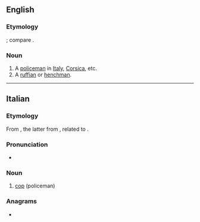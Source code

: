 ==English==

===Etymology===
{{bor|en|it|sbirro}}; compare {{cog|fr|sbire}}.

===Noun===
{{en-noun|s|sbirri}}

# A [[policeman]] in [[Italy]], [[Corsica]], etc.
# A [[ruffian]] or [[henchman]].

----

==Italian==

===Etymology===
From {{prefix|it|s|birro}}, the latter from {{der|it|la|birrus||hooded coat}}, related to {{m|la|burrus||reddish; red-headed}}.
{{rfe|it|partially given in etymology for French [[sbire]]}} <!-- what else do we need? -->

===Pronunciation===
* {{IPA|/ˈzbir.ro/|lang=it}}

===Noun===
{{it-noun|m}}

# [[cop]] (policeman)

===Anagrams===
* {{l|it|sborri}}